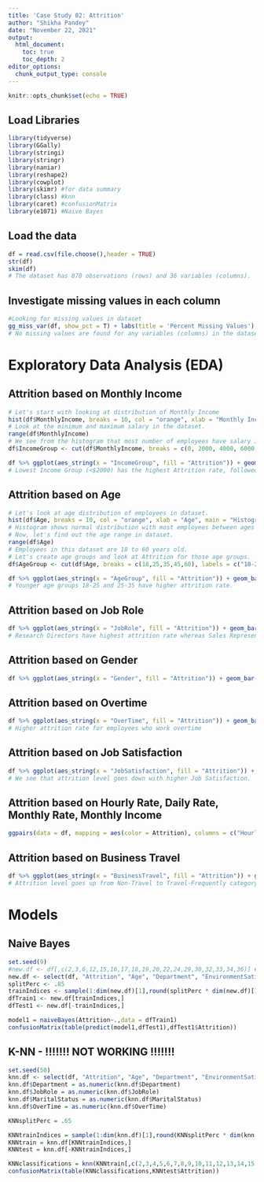 ```yaml
---
title: 'Case Study 02: Attrition'
author: "Shikha Pandey"
date: "November 22, 2021"
output: 
  html_document:
    toc: true
    toc_depth: 2
editor_options: 
  chunk_output_type: console
---
```


```r
knitr::opts_chunk$set(echo = TRUE)
```

## Load Libraries
```r
library(tidyverse)
library(GGally)
library(stringi)
library(stringr)
library(naniar)
library(reshape2)
library(cowplot)
library(skimr) #for data summary
library(class) #knn
library(caret) #confusionMatrix
library(e1071) #Naive Bayes
```

## Load the data
```r
df = read.csv(file.choose(),header = TRUE)
str(df)
skim(df)
# The dataset has 870 observations (rows) and 36 variables (columns).
```

## Investigate missing values in each column
```r
#Looking for missing values in dataset
gg_miss_var(df, show_pct = T) + labs(title = 'Percent Missing Values') + theme(plot.title = element_text(hjust = 0.5))
# No missing values are found for any variables (columns) in the dataset.
```


# Exploratory Data Analysis (EDA)

## Attrition based on Monthly Income
```r
# Let's start with looking at distribution of Monthly Income 
hist(df$MonthlyIncome, breaks = 10, col = "orange", xlab = "Monthly Income", main = "Histogram for Monthly Income")
# Look at the minimum and maximum salary in the dataset.
range(df$MonthlyIncome)
# We see from the histogram that most number of employees have salary in range 2000-4000 and then second highest range is 4000-6000. Let's create income groups and look at Attrition for those income groups.
df$IncomeGroup <- cut(df$MonthlyIncome, breaks = c(0, 2000, 4000, 6000, 10000, 15000, 20000), labels = c("<$2000","$2000-$4000","$4000-$6000","$6000-$10000","$10000-$15000","$15000-$20000"))

df %>% ggplot(aes_string(x = "IncomeGroup", fill = "Attrition")) + geom_bar(position = "fill") + scale_y_continuous(labels = scales::percent) + labs(x = "Income Group", y = "Percent Employees", title = "Attriton for Income Groups") + theme(plot.title = element_text(hjust = 0.5))
# Lowest Income Group (<$2000) has the highest Attrition rate, followed by second lowest Income Group ($2000-$4000).
```

## Attrition based on Age
```r
# Let's look at age distribution of employees in dataset.
hist(df$Age, breaks = 10, col = "orange", xlab = "Age", main = "Histogram for Employee Ages")
# Histogram shows normal distribution with most employees between ages of 25 and 40.
# Now, let's find out the age range in dataset.
range(df$Age)
# Employees in this dataset are 18 to 60 years old.
# Let's create age groups and look at Attrition for those age groups.
df$AgeGroup <- cut(df$Age, breaks = c(18,25,35,45,60), labels = c("18-25","25-35","35-45","45-60"), include.lowest = TRUE)

df %>% ggplot(aes_string(x = "AgeGroup", fill = "Attrition")) + geom_bar(position = "fill") + scale_y_continuous(labels = scales::percent) + labs(x = "Age Group", y = "Percent Employees", title = "Attriton for Age Groups") + theme(plot.title = element_text(hjust = 0.5))
# Younger age groups 18-25 and 25-35 have higher attrition rate.
```

## Attrition based on Job Role
```r
df %>% ggplot(aes_string(x = "JobRole", fill = "Attrition")) + geom_bar(position = "fill") + scale_y_continuous(labels = scales::percent) + labs(x = "Job Role", y = "Percent Employees", title = "Attriton for Job Role") + theme(plot.title = element_text(hjust = 0.5)) + coord_flip() + scale_x_discrete(labels = function(x) str_wrap(x, width = 12))
# Research Directors have highest attrition rate whereas Sales Representatives have the least. 
```

## Attrition based on Gender
```r
df %>% ggplot(aes_string(x = "Gender", fill = "Attrition")) + geom_bar(position = "fill") + scale_y_continuous(labels = scales::percent) + labs(x = "Gender", y = "Percent Employees", title = "Attriton for Gender") + theme(plot.title = element_text(hjust = 0.5))
```

## Attrition based on Overtime
```r
df %>% ggplot(aes_string(x = "OverTime", fill = "Attrition")) + geom_bar(position = "fill") + scale_y_continuous(labels = scales::percent) + labs(x = "Overtime", y = "Percent Employees", title = "Attriton for Overtime") + theme(plot.title = element_text(hjust = 0.5))
# Higher attrition rate for employees who work overtime
```

## Attrition based on Job Satisfaction
```r
df %>% ggplot(aes_string(x = "JobSatisfaction", fill = "Attrition")) + geom_bar(position = "fill") + scale_y_continuous(labels = scales::percent) + labs(x = "Job Satisfaction", y = "Percent Employees", title = "Attriton for Job Satisfaction") + theme(plot.title = element_text(hjust = 0.5))
# We see that attrition level goes down with higher Job Satisfaction.
```

## Attrition based on Hourly Rate, Daily Rate, Monthly Rate, Monthly Income
```r
ggpairs(data = df, mapping = aes(color = Attrition), columns = c("HourlyRate","DailyRate","MonthlyRate","MonthlyIncome"))
```

## Attrition based on Business Travel
```r
df %>% ggplot(aes_string(x = "BusinessTravel", fill = "Attrition")) + geom_bar(position = "fill") + scale_y_continuous(labels = scales::percent) + labs(x = "Business Travel", y = "Percent Employees", title = "Attriton for Business Travel") + theme(plot.title = element_text(hjust = 0.5))
# Attrition level goes up from Non-Travel to Travel-Frequently category.
```


# Models


## Naive Bayes
```r
set.seed(9)
#new.df <- df[,c(2,3,6,12,15,16,17,18,19,20,22,24,29,30,32,33,34,36)] # OR could be used as below
new.df <- select(df, "Attrition", "Age", "Department", "EnvironmentSatisfaction", "JobInvolvement", "JobLevel", "JobRole", "JobSatisfaction", "MaritalStatus", "MonthlyIncome", "NumCompaniesWorked", "OverTime", "StockOptionLevel", "TotalWorkingYears", "WorkLifeBalance", "YearsAtCompany", "YearsInCurrentRole", "YearsWithCurrManager")
splitPerc <- .85
trainIndices <- sample(1:dim(new.df)[1],round(splitPerc * dim(new.df)[1]))
dfTrain1 <- new.df[trainIndices,]
dfTest1 <- new.df[-trainIndices,]

model1 = naiveBayes(Attrition~.,data = dfTrain1)
confusionMatrix(table(predict(model1,dfTest1),dfTest1$Attrition))
```


## K-NN - !!!!!!! NOT WORKING !!!!!!!
```r
set.seed(50)
knn.df <- select(df, "Attrition", "Age", "Department", "EnvironmentSatisfaction", "JobInvolvement", "JobLevel", "JobRole", "JobSatisfaction", "MaritalStatus", "MonthlyIncome", "NumCompaniesWorked", "OverTime", "StockOptionLevel", "TotalWorkingYears", "WorkLifeBalance", "YearsAtCompany", "YearsInCurrentRole", "YearsWithCurrManager")
knn.df$Department = as.numeric(knn.df$Department)
knn.df$JobRole = as.numeric(knn.df$JobRole)
knn.df$MaritalStatus = as.numeric(knn.df$MaritalStatus)
knn.df$OverTime = as.numeric(knn.df$OverTime)

KNNsplitPerc = .65

KNNtrainIndices = sample(1:dim(knn.df)[1],round(KNNsplitPerc * dim(knn.df)[1]))
KNNtrain = knn.df[KNNtrainIndices,]
KNNtest = knn.df[-KNNtrainIndices,]

KNNclassifications = knn(KNNtrain[,c(2,3,4,5,6,7,8,9,10,11,12,13,14,15,16,17,18)],KNNtest[,c(2,3,4,5,6,7,8,9,10,11,12,13,14,15,16,17,18)],KNNtrain$Attrition, prob = TRUE, k = 7)
confusionMatrix(table(KNNclassifications,KNNtest$Attrition))
```
